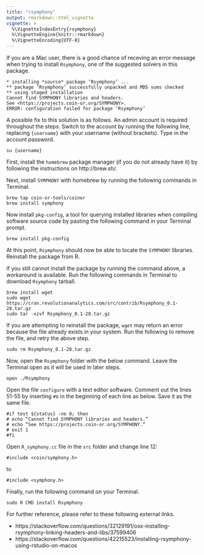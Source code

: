 ```yaml
---
title: "rsymphony"
output: rmarkdown::html_vignette
vignette: >
  %\VignetteIndexEntry{rsymphony}
  %\VignetteEngine{knitr::rmarkdown}
  %\VignetteEncoding{UTF-8}
---
```


If you are a Mac user, there is a good chance of receving an error message when trying to install `Rsymphony`, one of the suggested solvers in this package.

```
* installing *source* package ‘Rsymphony’ ...
** package ‘Rsymphony’ successfully unpacked and MD5 sums checked
** using staged installation
Cannot find SYMPHONY libraries and headers.
See <https://projects.coin-or.org/SYMPHONY>.
ERROR: configuration failed for package ‘Rsymphony’
```

A possible fix to this solution is as follows. An admin account is required throughout the steps. Switch to the account by running the following line, replacing `{username}` with your username (without brackets). Type in the account password.

```
su {username}
```

First, install the `homebrew` package manager (if you do not already have it) by following the instructions on http://brew.sh/.

Next, install `SYMPHONY` with homebrew by running the following commands in Terminal.

```
brew tap coin-or-tools/coinor 
brew install symphony
```

Now install `pkg-config`, a tool for querying installed libraries when compiling software source code by pasting the following command in your Terminal prompt.

```
brew install pkg-config
```

At this point, `Rsymphony` should now be able to locate the `SYMPHONY` libraries. Reinstall the package from R.

If you still cannot install the package by running the command above, a workaround is available. Run the following commands in Terminal to download `Rsymphony` tarball.

```
brew install wget 
sudo wget https://cran.revolutionanalytics.com/src/contrib/Rsymphony_0.1-28.tar.gz 
sudo tar -xzvf Rsymphony_0.1-28.tar.gz
```

If you are attempting to reinstall the package, `wget` may return an error because the file already exists in your system. Run the following to remove the file, and retry the above step.

```
sudo rm Rsymphony_0.1-28.tar.gz
```

Now, open the `Rsymphony` folder with the below command. Leave the Terminal open as it will be used in later steps.

```
open ./Rsymphony
```

Open the file `configure` with a text editor software. Comment out the lines 51-55 by inserting `#`s in the beginning of each line as below. Save it as the same file.

```
#if test ${status} -ne 0; then 
# echo “Cannot find SYMPHONY libraries and headers.” 
# echo “See https://projects.coin-or.org/SYMPHONY.” 
# exit 1 
#fi
```

Open `R_symphony.cc` file in the `src` folder and change line 12:

```
#include <coin/symphony.h>
```

to

```
#include <symphony.h>
```

Finally, run the following command on your Terminal.

```
sudo R CMD install Rsymphony
```

For further reference, please refer to these following external links.

* https://stackoverflow.com/questions/32129191/osx-installing-rsymphony-linking-headers-and-libs/37599406
* https://stackoverflow.com/questions/42215523/installing-rsymphony-using-rstudio-on-macos

